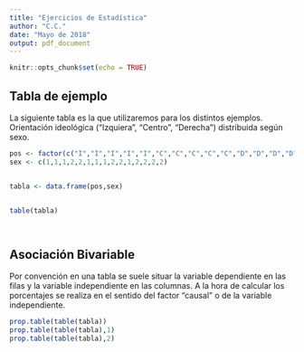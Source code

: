 ```yaml
---
title: "Ejercicios de Estadística"
author: "C.C."
date: "Mayo de 2018"
output: pdf_document
---
```


```r
knitr::opts_chunk$set(echo = TRUE)
```

## Tabla de ejemplo
La siguiente tabla es la que utilizaremos para los distintos ejemplos.  Orientación ideológica ("Izquiera", "Centro", "Derecha") distribuida según sexo.

```r

pos <- factor(c("I","I","I","I","I","C","C","C","C","C","D","D","D","D","D"),levels=c("I","C","D"))
sex <- c(1,1,1,2,2,1,1,1,2,2,1,2,2,2,2)


tabla <- data.frame(pos,sex)


table(tabla)




```

## Asociación Bivariable

Por convención en una tabla se suele situar la variable dependiente en las filas y la variable independiente en las columnas. A la hora de calcular los porcentajes se realiza en el sentido del factor "causal" o de la variable independiente.

```r
prop.table(table(tabla))
prop.table(table(tabla),1)
prop.table(table(tabla),2)

```


